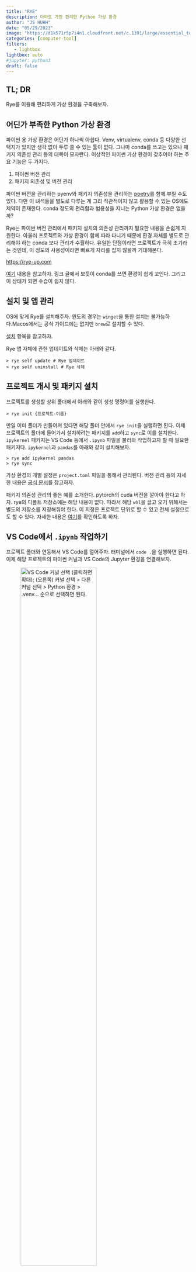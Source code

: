 ```yaml
---
title: "RYE" 
description: 아마도 가장 편리한 Python 가상 환경 
author: "JS HUHH"
date: "05/29/2023"
image: "https://d1k571r5p7i4n1.cloudfront.net/c.1391/large/essential_tools_for_home_repair.JPG"
categories: [computer-tool]
filters:
   - lightbox
lightbox: auto
#jupyter: python3
draft: false
---
```


## TL; DR

Rye를 이용해 편리하게 가상 환경을 구축해보자. 

## 어딘가 부족한 Python 가상 환경 

파이썬 용 가상 환경은 어딘가 하나씩 아쉽다. Venv, virtualenv, conda 등 다양한 선택지가 있지만 생각 없이 두루 쓸 수 있는 툴이 없다. 그나마 conda를 쓰고는 있으나 패키지 의존성 관리 등의 대목이 모자란다. 이상적인 파이썬 가상 환경이 갖추어야 하는 주요 기능은 두 가지다. 

1. 파이썬 버전 관리 
2. 패키지 의존성 및 버전 관리 

파이썬 버전을 관리하는 pyenv와 패키지 의존성을 관리하는 [poetry](https://python-poetry.org/)를 함께 부릴 수도 있다. 다만 이 녀석들을 별도로 다루는 게 그리 직관적이지 않고 활용할 수 있는 OS에도 제약이 존재한다. conda 정도의 편리함과 범용성을 지니는 Python 가상 환경은 없을까? 

Rye는 파이썬 버전 관리에서 패키지 설치의 의존성 관리까지 필요한 내용을 손쉽게 지원한다. 아울러 프로젝트와 가상 환경이 함께 따라 다니기 때문에 환경 자체를 별도로 관리해야 하는 conda 보다 관리가 수월하다. 유일한 단점이라면 프로젝트가 극히 초기라는 것인데, 이 정도의 사용성이라면 빠르게 자리를 잡지 않을까 기대해본다. 

[https://rye-up.com](https://rye-up.com)

:::{.column-margin}
[여기](https://velog.io/@snoop2head/no-more-conda-please-pyenv-poetry-please) 내용을 참고하자. 링크 글에서 보듯이 conda를 쓰면 환경이 쉽게 꼬인다. 그리고 이 상태가 되면 수습이 쉽지 않다.  
:::

## 설치 및 앱 관리  

OS에 맞게 Rye를 설치해주자. 윈도의 경우는 `winget`을 통한 설치는 불가능하다.Macos에서는 공식 가이드에는 없지만 `brew`로 설치할 수 있다. 

:::{.column-margin}
[설치](https://rye-up.com/guide/installation/) 항목을 참고하자. 
:::

Rye 앱 자체에 관한 업데이트와 삭제는 아래와 같다. 

```shell
> rye self update # Rye 업데이트 
> rye self uninstall # Rye 삭제 
```

## 프로젝트 개시 및 패키지 설치 

프로젝트를 생성할 상위 폴더에서 아래와 같이 생성 명령어를 실행한다. 

```shell
> rye init {프로젝트-이름}
```

만일 이미 폴더가 만들어져 있다면 해당 폴더 안에서 `rye init`을 실행하면 된다. 이제 프로젝트의 폴더에 들어가서 설치하려는 패키지를 `add`하고 `sync`로 이를 설치한다. `ipykernel` 패키지는 VS Code 등에서 `.ipynb` 파일을 불러와 작업하고자 할 때 필요한 패키지다. `ipykernel`과 `pandas`를 아래와 같이 설치해보자. 

```shell
> rye add ipykernel pandas 
> rye sync 
```

가상 환경의 개별 설정은 `project.toml` 파일을 통해서 관리된다. 버전 관리 등의 자세한 내용은 [공식 문서](https://rye-up.com/guide/pyproject/)를 참고하자. 

:::{.column-margin}
패키지 의존성 관리의 좋은 예를 소개한다. pytorch의 cuda 버전을 깔아야 한다고 하자. rye의 디폴트 저장소에는 해당 내용이 없다. 따라서 해당 `whl`을 끌고 오기 위해서는 별도의 저장소를 저장해줘야 한다. 이 지정은 프로젝트 단위로 할 수 있고 전체 설정으로도 할 수 있다. 자세한 내용은 [여기](https://github.com/anarinsk/test_pytorch-install#20230530-rye--vs-code)를 확인하도록 하자. 
:::

## VS Code에서 `.ipynb` 작업하기 

프로젝트 폴더와 연동해서 VS Code를 열어주자. 터미널에서 `code .`을 실행하면 된다. 이제 해당 프로젝트의 파이썬 커널과 VS Code의 Jupyter 환경을 연결해보자. 

![VS Code 커널 선택 (클릭하면 확대); (오른쪽) `커널 선택` > `다른 커널 선택` > `Python 환경` > `.venv...` 순으로 선택하면 된다.](./images/vscode_rye.png){width=70%}

스크린 샷에서 보듯이 `커널 선택` > `다른 커널 선택` > `Python 환경` > `.venv...`를 택하면 된다. 해당 프로젝트 폴더 아래 `.venv` 폴더 안에 있는 파이썬 환경을 가져오게 되면, 해당 프로젝트의 파이썬 커널 밀 설치 패키지가 VS Code와 연결된다. 